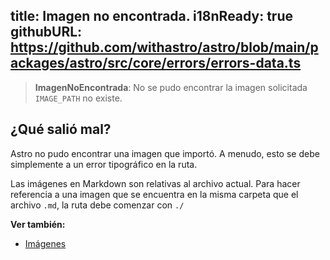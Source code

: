title: Imagen no encontrada.
i18nReady: true
githubURL: https://github.com/withastro/astro/blob/main/packages/astro/src/core/errors/errors-data.ts
---

> **ImagenNoEncontrada**: No se pudo encontrar la imagen solicitada `IMAGE_PATH` no existe.

## ¿Qué salió mal?
Astro no pudo encontrar una imagen que importó. A menudo, esto se debe simplemente a un error tipográfico en la ruta.

Las imágenes en Markdown son relativas al archivo actual. Para hacer referencia a una imagen que se encuentra en la misma carpeta que el archivo `.md`, la ruta debe comenzar con `./`

**Ver también:**
-  [Imágenes](/es/guides/images/)
